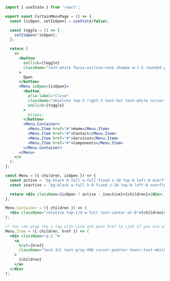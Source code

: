 ```jsx
import { useState } from 'react';

export const CurtainMenuPage = () => {
  const [isOpen, setIsOpen] = useState(false);

  const toggle = () => {
    setIsOpen(!isOpen);
  };

  return (
    <>
      <button
        onClick={toggle}
        className="text-white focus:outline-none shadow m-1.5 rounded px-6 py-2 font-medium transition ease-in duration-200 bg-indigo-900"
      >
        Open
      </button>
      <Menu isOpen={isOpen}>
        <button
          aria-label="Close"
          className="absolute top-3 right-3 text-5xl text-white cursor-pointer"
          onClick={toggle}
        >
          &times;
        </button>
        <Menu.Container>
          <Menu.Item href="#">Home</Menu.Item>
          <Menu.Item href="#">Contact</Menu.Item>
          <Menu.Item href="#">Services</Menu.Item>
          <Menu.Item href="#">Components</Menu.Item>
        </Menu.Container>
      </Menu>
    </>
  );
};

const Menu = ({ children, isOpen }) => {
  const active = `bg-black h-full w-full fixed z-10 top-0 left-0 overflow-x-hidden md:overflow-hidden transition-all duration-500`;
  const inactive = `bg-black w-full h-0 fixed z-10 top-0 left-0 overflow-x-hidden md:overflow-hidden transition-all duration-500 `;

  return <div className={isOpen ? active : inactive}>{children}</div>;
};

Menu.Container = ({ children }) => (
  <div className="relative top-1/4 w-full text-center mt-8">{children}</div>
);

/* You can wrap the a tag with Link and pass href to Link if you are using either Create-React-App, Next.js or Gatsby */
Menu.Item = ({ children, href }) => (
  <div className="p-2 ">
    <a
      href={href}
      className="text-3xl text-gray-400 cursor-pointer hover:text-white"
    >
      {children}
    </a>
  </div>
);
```
